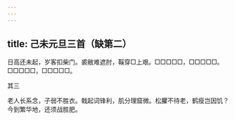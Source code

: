 ```yaml
---
---
---
```

title: 己未元旦三首（缺第二）
---







日高还未起，岁客扣柴门。裘敝难遮肘，鞵穿□上艰。□□□□□，□□□□□。□□□□□，□□□□□。





其三


老人长系念，子弱不胜衣。戟起词锋利，肌分理窟微。松臞不待老，鹤瘦岂因饥？今到繁华地，还须战胜肥。